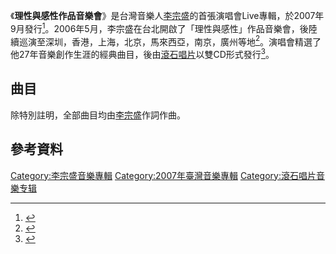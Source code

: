 {{Infobox Album
| Name  = 理性與感性作品音樂會
| Type  = live
| Cover  = 理性與感性作品音樂會.jpg
| Background =
| Alt  = 
| Artist  = [[李宗盛|李宗盛]]
| Released   = 2007年9月
| Recorded  = 
| Genre = [[華語流行音樂|華語流行音樂]]
| Length = 
| Label = [[滾石唱片|滾石唱片]]
| Producer = 
| Last album =  [[愛情論-愛的代價|愛情論-愛的代價]]<br />（2004年）
| This album = '''理性與感性作品音樂會'''<br />（2007年）
| Next album = [[山丘_(單曲)|山丘 (單曲)]]<br />（2013年）
| Misc  = 
}}
《'''理性與感性作品音樂會'''》是台灣音樂人[[李宗盛|李宗盛]]的首張演唱會Live專輯，於2007年9月發行<ref>{{cite web|url=http://www.kkbox.com/tw/tc/album/dNoQYqc6DxPDpRu0FO6i008l-index.html|title=李宗盛理性與感性作品音樂會|work=[[KKBOX|KKBOX]]|accessdate=2014-06-25|archive-date=2020-09-24|archive-url=https://web.archive.org/web/20200924185757/https://www.kkbox.com/tw/tc/album/dNoQYqc6DxPDpRu0FO6i008l-index.html|dead-url=no}}</ref>。2006年5月，李宗盛在台北開啟了「理性與感性」作品音樂會，後陸續巡演至深圳，香港，上海，北京，馬來西亞，南京，廣州等地<ref name=bio>{{cite news|url=http://meiwen.gmw.cn/2012-04/15/content_4058339.htm|title=音乐创作全才李宗盛|date=2012-04-15|work=[[南都周刊|南都周刊]]|accessdate=2014-05-15|deadurl=yes|archiveurl=https://web.archive.org/web/20140714194716/http://meiwen.gmw.cn/2012-04/15/content_4058339.htm|archivedate=2014-07-14}}</ref>。演唱會精選了他27年音樂創作生涯的經典曲目，後由[[滾石唱片|滾石唱片]]以雙CD形式發行<ref>{{cite web|url=http://www.xiami.com/album/32623?spm=a1z1s.6659509.6856557.12.m1zOhS|title=理性与感性 作品音乐会|work=[[蝦米音樂|蝦米音樂]]|accessdate=2014-06-29|archive-date=2020-06-11|archive-url=https://web.archive.org/web/20200611024708/https://www.xiami.com/album/32623?spm=a1z1s.6659509.6856557.12.m1zOhS|dead-url=no}}</ref>。

== 曲目 ==
除特別註明，全部曲目均由[[李宗盛|李宗盛]]作詞作曲。
{{Tracklist
| collapsed = 
| headline = CD 1
| longnote_column = yes
| music_credits = yes
| lyrics_credits = yes
| title1 = 生命中的精靈
| longnote1 = 口白/[[張艾嘉|張艾嘉]]
| length1 = 4:19
| title2 = 風櫃來的人+17歲女生的溫柔
| lyrics2 = [[謝材俊|謝材俊]]+李宗盛
| length2 = 5:06
| title3 = 沒有人知道+愛情少尉
| length3 = 3:37
| title4 = 如果你要離去
| length4 = 4:27
| title5 = 寂寞難耐
| length5 = 3:23
| title6 = 鬼迷心竅
| longnote6 = 與[[周華健|周華健]]合唱
| length6 = 4:53
| title7 = 我終於失去了你
| length7 = 4:53
| title8 = 明明白白我的心
| longnote8 = 與[[梁靜茹|梁靜茹]]合唱
| length8 = 4:40
| title9 = 問
| longnote9 = 由梁靜茹演唱
| length9 = 3:27
| title10 = 夢醒時分
| longnote10 = 由梁靜茹演唱
| length10 = 4:42
| title11 = 領悟
| length11 = 5:09
| title12 = 陰天
| length12 = 4:02
| title13 = 鏗鏘玫瑰
| music13 = [[林憶蓮|林憶蓮]]
| length13 = 4:33
| title14 = 希望
| length14 = 4:21
| title15 = 和自己賽跑的人
| length15 = 5:37
| title16 = 凡人歌
| length16 = 4:04
}}
{{Tracklist
| collapsed = 
| headline = CD 2
| longnote_column = yes
| music_credits = yes
| lyrics_credits = yes
| title1 = 一個人
| longnote1 = 口白/[[張艾嘉|張艾嘉]]
| length1 = 3:47
| title2 = 愛情有什麼道理
| length2 = 3:34
| title3 = 你像個孩子
| length3 = 4:02
| title4 = 飛
| lyrics4 = [[三毛_(作家)|三毛]]
| length4 = 4:31
| title5 = 阿宗三件事
| length5 = 5:36
| title6 = 我是一隻小小鳥
| length6 = 4:12
| title7 = 我是真的愛你
| length7 = 6:15
| title8 = 當愛已成往事
| longnote8 = 與[[梁靜茹|梁靜茹]]合唱
| length8 = 4:51
| title9 = 為你我受冷風吹
| longnote9 = 由梁靜茹演唱
| length9 = 4:16
| title10 = 誘惑的街
| longnote10 = 由梁靜茹演唱
| length10 = 5:22
| title11 = 十二樓
| length11 = 5:19
| title12 = 傷心地鐵
| music12 = [[光良|光良]]
| length12 = 4:04
| title13 = 遠行
| length13 = 4:59
| title14 = [[愛的代價|愛的代價]]
| length14 = 6:10
| title15 = [[真心英雄|真心英雄]]
| length15 = 5:31
}}

== 參考資料 ==
{{reflist}}
{{李宗盛}}
[[Category:李宗盛音樂專輯|Category:李宗盛音樂專輯]]
[[Category:2007年臺灣音樂專輯|Category:2007年臺灣音樂專輯]]
[[Category:滾石唱片音樂专辑|Category:滾石唱片音樂专辑]]